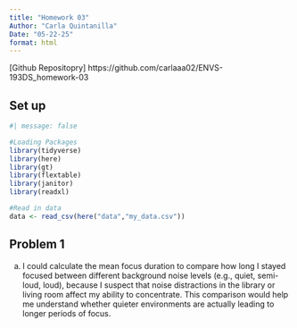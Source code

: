 ```yaml
---
title: "Homework 03"
Author: "Carla Quintanilla"
Date: "05-22-25"
format: html
---
```


[Github Repositopry] https://github.com/carlaaa02/ENVS-193DS_homework-03

## Set up

```r
#| message: false

#Loading Packages 
library(tidyverse)
library(here)
library(gt)
library(flextable)
library(janitor)
library(readxl)

#Read in data 
data <- read_csv(here("data","my_data.csv"))

```

## Problem 1 

a. I could calculate the mean focus duration to compare how long I stayed focused between different background noise levels (e.g., quiet, semi-loud, loud), because I suspect that noise distractions in the library or living room affect my ability to concentrate. This comparison would help me understand whether quieter environments are actually leading to longer periods of focus.



